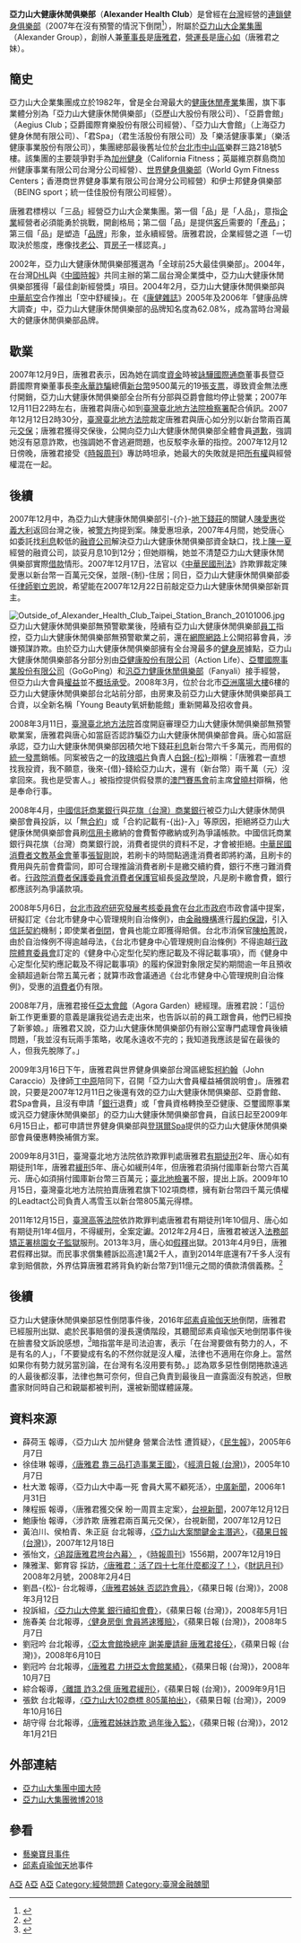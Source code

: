 {{Infobox Company 
| company_name = 亞歷山大股份有限公司<br>（亞力山大健康休閒俱樂部）
| company_name_en = Alexander Health Club
| company_logo = Alexander Health Club neon ad on Zhengzhou Road was removed 20100921.jpg
| company_type = 
| market_information = 
| foundation = 1982年
| defunct = 2007年
| location = {{TW}}[[台北市|台北市]][[中山區_(臺北市)|中山區]]樂群三路218號5樓
| zip_code = 110
| telephone_no = 
| key_people = 創辦人兼[[董事長|董事長]]：唐雅君<br>[[營運長|營運長]]：唐心如
| chairman = 唐雅君
| founder = 唐雅君             
| COO = 唐心如
| industry = 
| products = 
| capital = 
| company_slogan = 
| revenue = 
| operating_income = 
| net_income = 
| num_employees = 
| parent = 
| subsid = 亞爵國際育樂股份有限公司<br>上海亞力健身休閒有限公司<br>君生活股份有限公司<br>樂活健康事業股份有限公司
| homepage = 
| footnotes = 
}}

'''亞力山大健康休閒俱樂部'''（'''Alexander Health Club'''）是曾經在[[台灣|台灣]]經營的[[連鎖|連鎖]][[健身|健身]][[俱樂部|俱樂部]]（2007年在沒有預警的情況下倒閉<ref>{{Cite web |url=http://www.libertytimes.com.tw/2007/new/dec/11/today-t1.htm |title=亞力山大疑涉詐欺 唐雅君限制出境《自由時報》 |accessdate=2012-02-06 |archive-date=2013-09-25 |archive-url=https://web.archive.org/web/20130925233156/http://www.libertytimes.com.tw/2007/new/dec/11/today-t1.htm |dead-url=no }}</ref>），附屬於[[亞力山大企業集團|亞力山大企業集團]]（Alexander Group），創辦人兼[[董事長|董事長]]是[[唐雅君|唐雅君]]，[[營運長|營運長]]是[[唐心如|唐心如]]（唐雅君之妹）。

==簡史==
亞力山大企業集團成立於1982年，曾是全台灣最大的[[健康|健康]][[休閒|休閒]][[產業|產業]]集團，旗下事業體分別為「亞力山大健康休閒俱樂部」（亞歷山大股份有限公司）、「亞爵會館」（Aegius Club；亞爵國際育樂股份有限公司經營）、「亞力山大會館」（上海亞力健身休閒有限公司）、「君Spa」（君生活股份有限公司）及「樂活健康事業」（樂活健康事業股份有限公司），集團總部最後舊址位於[[台北市|台北市]][[中山區_(臺北市)|中山區]]樂群三路218號5樓。該集團的主要競爭對手為[[加州健身|加州健身]]（California Fitness；英屬維京群島商加州健康事業有限公司台灣分公司經營）、[[世界健身俱樂部|世界健身俱樂部]]（World Gym Fitness Centers；香港商世界健身事業有限公司台灣分公司經營）和伊士邦健身俱樂部（BEING sport；統一佳佳股份有限公司經營）。

唐雅君標榜以「三品」經營亞力山大企業集團。第一個「品」是「人品」，意指[[企業|企業]]經營者必須能勇於挑戰，開創格局；第二個「品」是提供[[客戶|客戶]]需要的「[[產品|產品]]」；第三個「品」是塑造「[[品牌|品牌]]」形象，並永續經營。唐雅君說，企業經營之道「一切取決於態度，應像找[[老公|老公]]、買[[房子|房子]]一樣認真。」

2002年，亞力山大健康休閒俱樂部獲選為「全球前25大最佳俱樂部」。2004年，在台灣[[DHL|DHL]]與《[[中國時報|中國時報]]》共同主辦的第二屆台灣企業獎中，亞力山大健康休閒俱樂部獲得「最佳創新經營獎」項目。2004年2月，亞力山大健康休閒俱樂部與[[中華航空|中華航空]]合作推出「空中舒緩操」。在《[[康健雜誌|康健雜誌]]》2005年及2006年「健康品牌大調查」中，亞力山大健康休閒俱樂部的品牌知名度為62.08%，成為當時台灣最大的健康休閒俱樂部品牌。

==歇業==
2007年12月9日，唐雅君表示，因為她在調度[[資金|資金]]時被[[詠驊國際通商|詠驊國際通商]]董事長暨亞爵國際育樂董事長[[李永華|李永華]][[詐騙|詐騙]]總價[[新台幣|新台幣]]9500萬元的19張[[支票|支票]]，導致資金無法應付開銷，亞力山大健康休閒俱樂部全台所有分部與亞爵會館均停止營業；2007年12月11日22時左右，唐雅君與唐心如到[[臺灣臺北地方法院檢察署|臺灣臺北地方法院檢察署]]配合偵訊。2007年12月12日2時30分，[[臺灣臺北地方法院|臺灣臺北地方法院]]裁定唐雅君與唐心如分別以新台幣兩百萬元[[交保|交保]]；唐雅君獲得交保後，公開向亞力山大健康休閒俱樂部全體會員[[道歉|道歉]]，強調她沒有惡意詐欺，也強調她不會逃避問題，也反駁李永華的指控。2007年12月12日傍晚，唐雅君接受《[[時報周刊|時報周刊]]》專訪時坦承，她最大的失敗就是把[[所有權|所有權]]與經營權混在一起。

==後續==
2007年12月中，為亞力山大健康休閒俱樂部引-{介}-[[地下錢莊|地下錢莊]]的關鍵人[[陳愛惠|陳愛惠]]從[[義大利|義大利]]返回台灣之後，被[[警方|警方]]拘提到案。陳愛惠坦承，2007年4月間，她受唐心如委託找[[利息|利息]]較低的[[融資|融資]][[公司|公司]]解決亞力山大健康休閒俱樂部資金缺口，找上[[陳一夏|陳一夏]]經營的融資公司，談妥月息10到12分；但她辯稱，她並不清楚亞力山大健康休閒俱樂部實際[[借款|借款]]情形。2007年12月17日，法官以《[[中華民國刑法|中華民國刑法]]》詐欺罪裁定陳愛惠以新台幣一百萬元交保，並限-{制}-住居；同日，亞力山大健康休閒俱樂部委任[[律師|律師]][[劉立恩|劉立恩]]說，希望能在2007年12月22日前敲定亞力山大健康休閒俱樂部新買主。

[[File:Outside_of_Alexander_Health_Club_Taipei_Station_Branch_20101006.jpg|thumb]]
亞力山大健康休閒俱樂部無預警歇業後，陸續有亞力山大健康休閒俱樂部[[員工|員工]]指控，亞力山大健康休閒俱樂部無預警歇業之前，還在[[網際網路|網際網路]]上公開招募會員，涉嫌預謀詐欺。由於亞力山大健康休閒俱樂部擁有全台灣最多的[[健身房|健身房]]據點，亞力山大健康休閒俱樂部各分部分別由[[亞健康股份有限公司|亞健康股份有限公司]]（Action Life）、[[亞璽國際事業股份有限公司|亞璽國際事業股份有限公司]]（GoGoPing）和[[汎亞力健康休閒俱樂部|汎亞力健康休閒俱樂部]]（Fanyali）接手經營，但亞力山大會員[[權益|權益]]並不[[概括承受|概括承受]]。2008年3月，位於台北市[[亞洲廣場大樓|亞洲廣場大樓]]6樓的亞力山大健康休閒俱樂部台北站前分部，由房東及前亞力山大健康休閒俱樂部員工合資，以全新名稱「Young Beauty氧妍動能館」重新開幕及招收會員。

2008年3月11日，[[臺灣臺北地方法院|臺灣臺北地方法院]]首度開庭審理亞力山大健康休閒俱樂部無預警歇業案，唐雅君與唐心如當庭否認詐騙亞力山大健康休閒俱樂部會員。唐心如當庭承認，亞力山大健康休閒俱樂部因積欠地下錢莊[[利息|利息]]新台幣六千多萬元，而用假的[[統一發票|統一發票]]銷帳。同案被告之一的[[玫瑰唱片|玫瑰唱片]]負責人[[白錦松|白錦-{松}-]]辯稱：「唐雅君一直想找我投資，我不願意，後來-{借}-錢給亞力山大，還有（新台幣）兩千萬（元）沒拿回來。我也是受害人。」被指控提供假發票的[[澳門賽馬會|澳門賽馬會]]前主席[[曾曉村|曾曉村]]辯稱，他是奉命行事。

2008年4月，[[中國信託商業銀行|中國信託商業銀行]]與[[花旗（台灣）商業銀行|花旗（台灣）商業銀行]]被亞力山大健康休閒俱樂部會員投訴，以「無[[合約|合約]]」或「合約記載有-{出}-入」等原因，拒絕將亞力山大健康休閒俱樂部會員刷[[信用卡|信用卡]]繳納的會費暫停繳納或列為爭議帳款。中國信託商業銀行與花旗（台灣）商業銀行說，消費者提供的資料不足，才會被拒絕。[[中華民國消費者文教基金會|中華民國消費者文教基金會]]董事[[張智剛|張智剛]]說，若刷卡的時間點適逢消費者即將約滿，且刷卡的費用與先前會費雷同，即可合理推論消費者刷卡是繳交續約費，銀行不應刁難消費者。[[行政院消費者保護委員會|行政院消費者保護委員會]][[消費者保護官|消費者保護官]]組長[[吳政學|吳政學]]說，凡是刷卡繳會費，銀行都應該列為爭議款項。

2008年5月6日，[[台北市政府研究發展考核委員會|台北市政府研究發展考核委員會]]在[[台北市政府|台北市政府]]市政會議中提案，研擬訂定《台北市健身中心管理規則自治條例》，由[[金融機構|金融機構]]進行[[履約保證|履約保證]]，引入[[信託|信託]][[契約|契約]]機制；即使業者[[倒閉|倒閉]]，會員也能立即獲得賠償。台北市消保官[[陳柏菁|陳柏菁]]說，由於自治條例不得逾越母法，《台北市健身中心管理規則自治條例》不得逾越[[行政院體育委員會|行政院體育委員會]]訂定的《健身中心定型化契約應記載及不得記載事項》，而《健身中心定型化契約應記載及不得記載事項》的履約保證對象限定契約期間逾一年且預收金額超過新台幣五萬元者；就算市政會議通過《台北市健身中心管理規則自治條例》，受惠的[[消費者|消費者]]仍有限。

2008年7月，唐雅君接任[[亞太會館|亞太會館]]（Agora Garden）總經理。唐雅君說：「這份新工作更重要的意義是讓我從過去走出來，也告訴以前的員工跟會員，他們已經換了新爹娘。」唐雅君又說，亞力山大健康休閒俱樂部仍有辦公室專門處理會員後續問題，「我並沒有玩兩手策略，收尾永遠收不完的；我知道我應該是留在最後的人，但我先脫隊了。」 

2009年3月16日下午，唐雅君與世界健身俱樂部台灣區總監[[柯約翰|柯約翰]]（John Caraccio）及律師[[丁中原|丁中原]]陪同下，召開「亞力山大會員權益補償說明會」。唐雅君說，只要是2007年12月11日之後還有效的亞力山大健康休閒俱樂部、亞爵會館、君Spa會員，且沒有申請「[[銀行|銀行]]退費」或「會員資格轉換至亞健康、亞璽國際事業或汎亞力健康休閒俱樂部」的亞力山大健康休閒俱樂部會員，自該日起至2009年6月15日止，都可申請世界健身俱樂部與[[登琪爾Spa|登琪爾Spa]]提供的亞力山大健康休閒俱樂部會員優惠轉換補償方案。

2009年8月31日，臺灣臺北地方法院依詐欺罪判處唐雅君[[有期徒刑|有期徒刑]]2年、唐心如有期徒刑1年，唐雅君[[緩刑|緩刑]]5年、唐心如緩刑4年，但唐雅君須捐付國庫新台幣六百萬元、唐心如須捐付國庫新台幣三百萬元；[[臺北地檢署|臺北地檢署]]不服，提出上訴。2009年10月15日，臺灣臺北地方法院拍賣唐雅君旗下102項商標，擁有新台幣四千萬元債權的Leadtact公司負責人馮雪玉以新台幣805萬元得標。

2011年12月15日，[[臺灣高等法院|臺灣高等法院]]依詐欺罪判處唐雅君有期徒刑1年10個月、唐心如有期徒刑1年4個月，不得緩刑，全案定讞。2012年2月4日，唐雅君被送入[[法務部矯正署桃園女子監獄|法務部矯正署桃園女子監獄]]服刑。2013年3月，唐心如[[假釋|假釋]]出獄。2013年4月9日，唐雅君假釋出獄。而民事求償集體訴訟高達1萬2千人，直到2014年底還有7千多人沒有拿到賠償款，外界估算唐雅君將背負約新台幣7到11億元之間的債款清償義務。<ref>{{Cite web |url=https://www.youtube.com/watch?v=dswvDJg3jyg |title=聯合報-亞力山大爛帳訴訟多年 |accessdate=2018-01-18 |archive-date=2019-02-22 |archive-url=https://web.archive.org/web/20190222035635/https://www.youtube.com/watch?v=dswvDJg3jyg |dead-url=no }}</ref>

==後續==
亞力山大健康休閒俱樂部惡性倒閉事件後，2016年[[邱素貞瑜伽天地|邱素貞瑜伽天地]]倒閉，唐雅君已經服刑出獄、處於民事賠償的漫長還債階段，其聽聞邱素貞瑜伽天地倒閉事件後在臉書發文訴說感想，<ref>{{Cite web |url=http://www.appledaily.com.tw/realtimenews/article/new/20160428/848981/ |title=蘋果 - 邱素貞瑜伽歇業　亞力山大唐雅君這樣說 |accessdate=2017-03-20 |archive-date=2017-03-20 |archive-url=https://web.archive.org/web/20170320055015/http://www.appledaily.com.tw/realtimenews/article/new/20160428/848981/ |dead-url=no }}</ref>暗指當年是司法迫害，表示「在台灣要做有勢力的人，不是有名的人」，「不要變成有名的不然你就是沒人權，法律也不適用在你身上。當然如果你有勢力就另當別論，在台灣有名沒用要有勢。」認為眾多惡性倒閉捲款遠逃的人最後都沒事，法律也無可奈何，但自己負責到最後且一直露面沒有脫逃，但散盡家財同時自己和親屬都被判刑，還被新聞媒體誣蔑。

==資料來源==
*薛荷玉 報導，〈亞力山大 加州健身 營業合法性 遭質疑〉，《[[民生報|民生報]]》，2005年6月7日
*徐佳琳 報導，[http://mag.udn.com/mag/people/storypage.jsp?f_ART_ID=27157 〈唐雅君 靠三品打造事業王國〉]，《[[經濟日報_(台灣)|經濟日報 (台灣)]]》，2005年10月7日
*杜大澂 報導，〈亞力山大中毒一死 會員大罵不顧死活〉，[[中廣新聞|中廣新聞]]，2006年1月31日
*陳程振 報導，〈唐雅君獲交保 盼一周買主定案〉，[[台視新聞|台視新聞]]，2007年12月12日
*鮑康怡 報導，〈涉詐欺 唐雅君兩百萬元交保〉，台視新聞，2007年12月12日
*黃泊川、侯柏青、朱正庭 台北報導，[http://tw.nextmedia.com/applenews/article/art_id/30083479/IssueID/20071218 〈亞力山大案關鍵金主潛逃〉]{{Dead link|date=2020年1月 |bot=InternetArchiveBot |fix-attempted=yes }}，《[[蘋果日報_(台灣)|蘋果日報 (台灣)]]》，2007年12月18日
*張怡文，[http://magazine.sina.com/bg/chinatimesweekly/1556/2007-12-19/ba44832.html 〈追蹤唐雅君垮台內幕〉] {{Wayback|url=http://magazine.sina.com/bg/chinatimesweekly/1556/2007-12-19/ba44832.html |date=20190514043615 }}，《[[時報周刊|時報周刊]]》1556期，2007年12月19日
*陳雅潔、鄭育容 採訪，[http://so203-165.asiawhere.com/index2.aspx?f=501&id=30 〈唐雅君：活了四十七年什麼都沒了！〉]{{dead link|date=2017年11月 |bot=InternetArchiveBot |fix-attempted=yes }}，《[[財訊月刊|財訊月刊]]》2008年2月號，2008年2月4日
*劉昌-{松}- 台北報導，[http://tw.nextmedia.com/applenews/article/art_id/30344946/IssueID/20080312 〈唐雅君姊妹 否認詐會員〉]{{Dead link|date=2020年1月 |bot=InternetArchiveBot |fix-attempted=yes }}，《蘋果日報 (台灣)》，2008年3月12日
*投訴組，[http://tw.nextmedia.com/applenews/article/art_id/30504657/IssueID/20080501 〈亞力山大停業 銀行續扣會費〉]{{Dead link|date=2020年1月 |bot=InternetArchiveBot |fix-attempted=yes }}，《蘋果日報 (台灣)》，2008年5月1日
*施春美 台北報導，[http://tw.nextmedia.com/applenews/article/art_id/30525335/IssueID/20080507 〈健身房倒 會員將速獲賠〉]{{Dead link|date=2020年1月 |bot=InternetArchiveBot |fix-attempted=yes }}，《蘋果日報 (台灣)》，2008年5月7日
*劉冠吟 台北報導，[http://tw.nextmedia.com/applenews/article/art_id/30637800/IssueID/20080610 〈亞太會館換總座 謝美慶請辭 唐雅君接任〉]{{Dead link|date=2020年1月 |bot=InternetArchiveBot |fix-attempted=yes }}，《蘋果日報 (台灣)》，2008年6月10日
*劉冠吟 台北報導，[http://tw.nextmedia.com/applenews/article/art_id/31024045/IssueID/20081007 〈唐雅君 力拼亞太會館業績〉]{{Dead link|date=2020年1月 |bot=InternetArchiveBot |fix-attempted=yes }}，《蘋果日報 (台灣)》，2008年10月7日
*綜合報導，[https://web.archive.org/web/20100706105359/http://tw.nextmedia.com/applenews/article/art_id/31906737/IssueID/20090901 〈離譜 詐3.2億 唐雅君緩刑〉]，《蘋果日報 (台灣)》，2009年9月1日
*張欽 台北報導，[https://web.archive.org/web/20091223221324/http://tw.nextmedia.com/applenews/article/art_id/32019587/IssueID/20091016 〈亞力山大102商標 805萬拍出〉]，《蘋果日報 (台灣)》，2009年10月16日
*胡守得 台北報導，[https://web.archive.org/web/20120121073932/http://tw.nextmedia.com/applenews/article/art_id/33976260/IssueID/20120121 〈唐雅君姊妹詐欺 過年後入監〉]，《蘋果日報 (台灣)》，2012年1月21日
<references/>
==外部連結==
*[http://www.alexander.cn/ 亞力山大集團中國大陸]{{Wayback|url=http://www.alexander.cn/ |date=20100209035915 }}
*[https://www.weibo.com/alexandergroup 亞力山大集團微博2018] {{Wayback|url=https://www.weibo.com/alexandergroup |date=20130927164338 }}

==參看==
*[[藝樂寶貝事件|藝樂寶貝事件]]
*[[邱素貞瑜伽天地|邱素貞瑜伽天地]]事件
[[Category:台灣已結業公司|A亞]]
[[Category:1982年成立的公司|A亞]]
[[Category:2007年結業公司|A亞]]
[[Category:經營問題|Category:經營問題]]
[[Category:臺灣金融醜聞|Category:臺灣金融醜聞]]